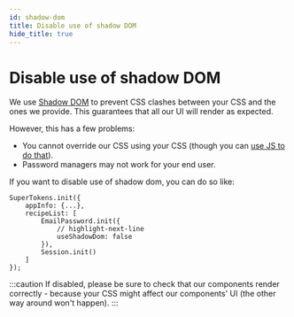 ```yaml
---
id: shadow-dom
title: Disable use of shadow DOM
hide_title: true
---
```



# Disable use of shadow DOM

We use [Shadow DOM](https://developer.mozilla.org/en-US/docs/Web/Web_Components/Using_shadow_DOM) to prevent CSS clashes between your CSS and the ones we provide. This guarantees that all our UI will render as expected.

However, this has a few problems:
- You cannot override our CSS using your CSS (though you can [use JS to do that](./changing-style)).
- Password managers may not work for your end user.

If you want to disable use of shadow dom, you can do so like:

<FrontendSDKTabs>
<TabItem value="reactjs">

```tsx
SuperTokens.init({
    appInfo: {...},
    recipeList: [
        EmailPassword.init({
            // highlight-next-line
            useShadowDom: false
        }),
        Session.init()
    ]
});
```
</TabItem>
</FrontendSDKTabs>

:::caution
If disabled, please be sure to check that our components render correctly - because your CSS might affect our components' UI (the other way around won't happen).
:::